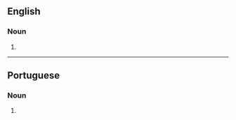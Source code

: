 {{also|anamnèses}}
==English==

===Noun===
{{head|en|noun form}}

# {{en-irregular plural of|ending=es|anamnesis}}


----

==Portuguese==

===Noun===
{{head|pt|noun form}}

# {{plural of|pt|anamnese}}